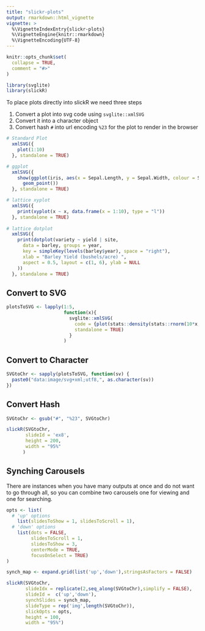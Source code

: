 ```yaml
---
title: "slickr-plots"
output: rmarkdown::html_vignette
vignette: >
  %\VignetteIndexEntry{slickr-plots}
  %\VignetteEngine{knitr::rmarkdown}
  %\VignetteEncoding{UTF-8}
---
```


```r
knitr::opts_chunk$set(
  collapse = TRUE,
  comment = "#>"
)
```

```r
library(svglite)
library(slickR)
```

To place plots directly into slickR we need three steps

  1. Convert a plot into svg code using `svglite::xmlSVG`
  2. Convert it into a character object
  3. Convert hash `#` into url encoding `%23` for the plot to render in the browser

```r

# Standard Plot
  xmlSVG({
    plot(1:10)
  }, standalone = TRUE)

# ggplot
  xmlSVG({
    show(ggplot(iris, aes(x = Sepal.Length, y = Sepal.Width, colour = Species)) +
      geom_point())
  }, standalone = TRUE)

# lattice xyplot
  xmlSVG({
    print(xyplot(x ~ x, data.frame(x = 1:10), type = "l"))
  }, standalone = TRUE)
    
# lattice dotplot
  xmlSVG({
    print(dotplot(variety ~ yield | site,
      data = barley, groups = year,
      key = simpleKey(levels(barley$year), space = "right"),
      xlab = "Barley Yield (bushels/acre) ",
      aspect = 0.5, layout = c(1, 6), ylab = NULL
    ))
  }, standalone = TRUE)

```

## Convert to SVG


```r
plotsToSVG <- lapply(1:5,
                     function(x){
                       svglite::xmlSVG(
                         code = {plot(stats::density(stats::rnorm(10*x,sd=x)))},
                         standalone = TRUE)
                       }
                     )
```

## Convert to Character
 
```r
SVGtoChr <- sapply(plotsToSVG, function(sv) {
  paste0("data:image/svg+xml;utf8,", as.character(sv))
})
```  

## Convert Hash

```r

SVGtoChr <- gsub("#", "%23", SVGtoChr)

```

```r
slickR(SVGtoChr, 
       slideId = 'ex8',
       height = 200, 
       width = "95%"
      )
```


## Synching Carousels

There are instances when you have many outputs at once and do not want to go through all, so you can combine two carousels one for viewing and one for searching.

```r

opts <- list(
  # 'up' options
    list(slidesToShow = 1, slidesToScroll = 1),
  # 'down' options
    list(dots = FALSE, 
         slidesToScroll = 1, 
         slidesToShow = 3,
         centerMode = TRUE, 
         focusOnSelect = TRUE)
)

synch_map <- expand.grid(list('up','down'),stringsAsFactors = FALSE)

slickR(SVGtoChr,
       slideIdx = replicate(2,seq_along(SVGtoChr),simplify = FALSE),
       slideId =  c('up','down'),
       synchSlides = synch_map,
       slideType = rep('img',length(SVGtoChr)),
       slickOpts = opts,
       height = 100, 
       width = "95%")

```